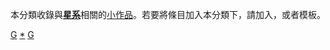 {{Catnav|頁面分類|自然科学|天文学|天体|星系}}
{{hiddencat}}
{{WPSS-cat}}
本分類收錄與'''[[星系|星系]]'''相關的[[Wikipedia:小作品|小作品]]。若要將條目加入本分類下，請加入'''{{tl|Galaxy-stub}}'''，或者'''{{tl|星系小作品}}'''模板。

[[Category:天文小作品|G]]
[[Category:星系|*]]
[[Category:條目太多的小作品類別|G]]